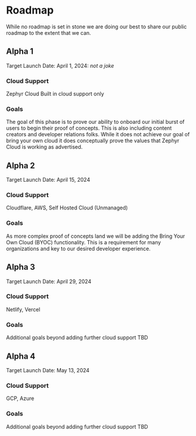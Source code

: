 # Roadmap
While no roadmap is set in stone we are doing our best to share our public roadmap to the extent that we can.

## Alpha 1
Target Launch Date: April 1, 2024: *not a joke*
### Cloud Support
Zephyr Cloud Built in cloud support only
### Goals
The goal of this phase is to prove our ability to onboard our initial burst of users to begin their proof of concepts.
This is also including content creators and developer relations folks. While it does not achieve our goal of bring your own cloud
it does conceptually prove the values that Zephyr Cloud is working as advertised.

## Alpha 2
Target Launch Date: April 15, 2024
### Cloud Support
Cloudflare, AWS, Self Hosted Cloud (Unmanaged)
### Goals
As more complex proof of concepts land we will be adding the Bring Your Own Cloud (BYOC) functionality. This is a requirement for
many organizations and key to our desired developer experience.

## Alpha 3
Target Launch Date: April 29, 2024
### Cloud Support
Netlify, Vercel
### Goals
Additional goals beyond adding further cloud support TBD

## Alpha 4
Target Launch Date: May 13, 2024
### Cloud Support
GCP, Azure
### Goals
Additional goals beyond adding further cloud support TBD
